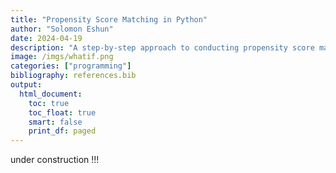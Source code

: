 ```yaml
---
title: "Propensity Score Matching in Python"
author: "Solomon Eshun"
date: 2024-04-19
description: "A step-by-step approach to conducting propensity score matching in Python"
image: /imgs/whatif.png
categories: ["programming"]
bibliography: references.bib
output: 
  html_document:
    toc: true
    toc_float: true
    smart: false
    print_df: paged
---
```



under construction !!!





